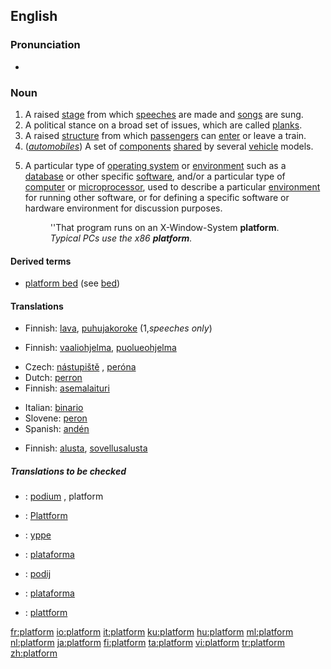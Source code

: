 ==English==

===Pronunciation===
*{{audio|en-us-platform.ogg|Audio (US)}}

===Noun===
{{en-noun}}

# A raised [[stage]] from which [[speech]]es are made and [[song]]s are sung.
# A political stance on a broad set of issues, which are called [[plank]]s.
# A raised [[structure]] from which [[passenger]]s can [[enter]] or leave a train.
# (''[[automobile]]s'') A set of [[component]]s [[share]]d by several [[vehicle]] models.
# {{computing}} A particular type of [[operating system]] or [[environment]] such as a [[database]] or other specific [[software]], and/or a particular type of [[computer]] or [[microprocessor]], used to describe a particular [[environment]] for running other software, or for defining a specific software or hardware environment for discussion purposes.
#:''That program runs on an X-Window-System '''platform'''.
#:''Typical PCs use the x86 '''platform'''.''

====Derived terms====
*[[platform bed]] (see [[bed]])

====Translations====
{{trans-top|A raised stage from which speeches are made and songs are sung}}
*Finnish: [[lava]], [[puhujakoroke]] (1,''speeches only'')
{{trans-mid}}
{{trans-bottom}}

{{trans-top|A political stance on a broad set of issues, which are called planks}}
*Finnish: [[vaaliohjelma]], [[puolueohjelma]]
{{trans-mid}}
{{trans-bottom}}

{{trans-top|structure for waiting for a train}}
*Czech: [[nástupiště]] {{n}}, [[peróna]] {{f}}
*Dutch: [[perron]] {{m}}
*Finnish: [[asemalaituri]]
{{trans-mid}}
*Italian: [[binario]] {{m}}
*Slovene: [[peron]] {{m}}
*Spanish: [[andén]] {{m}}
{{trans-bottom}}

{{trans-top|A set of components shared by several vehicle models}}
{{trans-mid}}
{{trans-bottom}}

{{trans-top|A particular type of operating system or environment}}
*Finnish: [[alusta]], [[sovellusalusta]]
{{trans-mid}}
{{trans-bottom}}

=====Translations to be checked=====
{{checktrans}}
{{top}}
*{{ttbc|Dutch}}: [[podium]] {{n}}, platform {{n}}
*{{ttbc|German}}: [[Plattform]] {{f}}
*{{ttbc|Old English}}: [[yppe]] {{f}}
*{{ttbc|Portuguese}}: [[plataforma]] {{f}}
{{mid}}
*{{ttbc|Slovene}}: [[podij]] {{m}}
*{{ttbc|Spanish}}: [[plataforma]] {{f}}
*{{ttbc|Swedish}}: [[plattform]] {{c}}
{{bottom}}

[[fr:platform]]
[[io:platform]]
[[it:platform]]
[[ku:platform]]
[[hu:platform]]
[[ml:platform]]
[[nl:platform]]
[[ja:platform]]
[[fi:platform]]
[[ta:platform]]
[[vi:platform]]
[[tr:platform]]
[[zh:platform]]